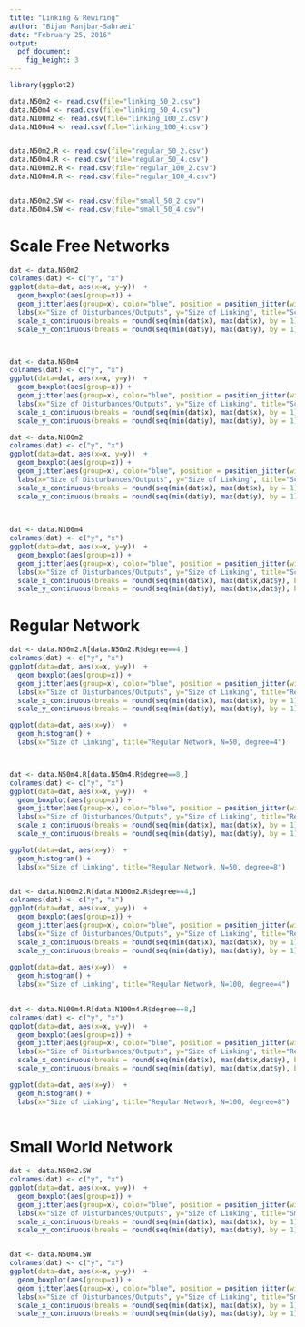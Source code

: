 ```yaml
---
title: "Linking & Rewiring"
author: "Bijan Ranjbar-Sahraei"
date: "February 25, 2016"
output: 
  pdf_document: 
    fig_height: 3
---
```

```r
library(ggplot2)
```

```r
data.N50m2 <- read.csv(file="linking_50_2.csv") 
data.N50m4 <- read.csv(file="linking_50_4.csv")
data.N100m2 <- read.csv(file="linking_100_2.csv")
data.N100m4 <- read.csv(file="linking_100_4.csv")


data.N50m2.R <- read.csv(file="regular_50_2.csv") 
data.N50m4.R <- read.csv(file="regular_50_4.csv")
data.N100m2.R <- read.csv(file="regular_100_2.csv")
data.N100m4.R <- read.csv(file="regular_100_4.csv")


data.N50m2.SW <- read.csv(file="small_50_2.csv")
data.N50m4.SW <- read.csv(file="small_50_4.csv")


```

# Scale Free Networks
```r
dat <- data.N50m2
colnames(dat) <- c("y", "x")
ggplot(data=dat, aes(x=x, y=y))  +
  geom_boxplot(aes(group=x)) +
  geom_jitter(aes(group=x), color="blue", position = position_jitter(width = 0.1, height=0.1)) + 
  labs(x="Size of Disturbances/Outputs", y="Size of Linking", title="Scale Free Network, N=50, m=2") +
  scale_x_continuous(breaks = round(seq(min(dat$x), max(dat$x), by = 1),1)) +
  scale_y_continuous(breaks = round(seq(min(dat$y), max(dat$y), by = 1),1))



dat <- data.N50m4
colnames(dat) <- c("y", "x")
ggplot(data=dat, aes(x=x, y=y))  +
  geom_boxplot(aes(group=x)) +
  geom_jitter(aes(group=x), color="blue", position = position_jitter(width = 0.1, height=0.1)) + 
  labs(x="Size of Disturbances/Outputs", y="Size of Linking", title="Scale Free Network, N=50, m=4") +
  scale_x_continuous(breaks = round(seq(min(dat$x), max(dat$x), by = 1),1)) +
  scale_y_continuous(breaks = round(seq(min(dat$y), max(dat$y), by = 1),1))

dat <- data.N100m2
colnames(dat) <- c("y", "x")
ggplot(data=dat, aes(x=x, y=y))  +
  geom_boxplot(aes(group=x)) +
  geom_jitter(aes(group=x), color="blue", position = position_jitter(width = 0.1, height=0.1)) + 
  labs(x="Size of Disturbances/Outputs", y="Size of Linking", title="Scale Free Network, N=100, m=2") +
  scale_x_continuous(breaks = round(seq(min(dat$x), max(dat$x), by = 1),1)) +
  scale_y_continuous(breaks = round(seq(min(dat$y), max(dat$y), by = 1),1))
  
  

dat <- data.N100m4
colnames(dat) <- c("y", "x")
ggplot(data=dat, aes(x=x, y=y))  +
  geom_boxplot(aes(group=x)) +
  geom_jitter(aes(group=x), color="blue", position = position_jitter(width = 0.1, height=0.1)) + 
  labs(x="Size of Disturbances/Outputs", y="Size of Linking", title="Scale Free Network, N=100, m=4") +
  scale_x_continuous(breaks = round(seq(min(dat$x), max(dat$x,dat$y), by = 1),1)) +
  scale_y_continuous(breaks = round(seq(min(dat$y), max(dat$x,dat$y), by = 1),1))
```

# Regular Network

```r
dat <- data.N50m2.R[data.N50m2.R$degree==4,]
colnames(dat) <- c("y", "x")
ggplot(data=dat, aes(x=x, y=y))  +
  geom_boxplot(aes(group=x)) +
  geom_jitter(aes(group=x), color="blue", position = position_jitter(width = 0.1, height=0.1)) + 
  labs(x="Size of Disturbances/Outputs", y="Size of Linking", title="Regular Network, N=50, degree=4") +
  scale_x_continuous(breaks = round(seq(min(dat$x), max(dat$x), by = 1),1)) +
  scale_y_continuous(breaks = round(seq(min(dat$y), max(dat$y), by = 1),1))

ggplot(data=dat, aes(x=y))  +
  geom_histogram() + 
  labs(x="Size of Linking", title="Regular Network, N=50, degree=4")



dat <- data.N50m4.R[data.N50m4.R$degree==8,]
colnames(dat) <- c("y", "x")
ggplot(data=dat, aes(x=x, y=y))  +
  geom_boxplot(aes(group=x)) +
  geom_jitter(aes(group=x), color="blue", position = position_jitter(width = 0.1, height=0.1)) + 
  labs(x="Size of Disturbances/Outputs", y="Size of Linking", title="Regular Network, N=50, degree=8") +
  scale_x_continuous(breaks = round(seq(min(dat$x), max(dat$x), by = 1),1)) +
  scale_y_continuous(breaks = round(seq(min(dat$y), max(dat$y), by = 1),1))

ggplot(data=dat, aes(x=y))  +
  geom_histogram() + 
  labs(x="Size of Linking", title="Regular Network, N=50, degree=8")


dat <- data.N100m2.R[data.N100m2.R$degree==4,]
colnames(dat) <- c("y", "x")
ggplot(data=dat, aes(x=x, y=y))  +
  geom_boxplot(aes(group=x)) +
  geom_jitter(aes(group=x), color="blue", position = position_jitter(width = 0.1, height=0.1)) + 
  labs(x="Size of Disturbances/Outputs", y="Size of Linking", title="Regular Network, N=100, degree=8") +
  scale_x_continuous(breaks = round(seq(min(dat$x), max(dat$x), by = 1),1)) +
  scale_y_continuous(breaks = round(seq(min(dat$y), max(dat$y), by = 1),1))
  
ggplot(data=dat, aes(x=y))  +
  geom_histogram() + 
  labs(x="Size of Linking", title="Regular Network, N=100, degree=4")
  

dat <- data.N100m4.R[data.N100m4.R$degree==8,]
colnames(dat) <- c("y", "x")
ggplot(data=dat, aes(x=x, y=y))  +
  geom_boxplot(aes(group=x)) +
  geom_jitter(aes(group=x), color="blue", position = position_jitter(width = 0.1, height=0.1)) + 
  labs(x="Size of Disturbances/Outputs", y="Size of Linking", title="Regular Network, N=100, degree=8") +
  scale_x_continuous(breaks = round(seq(min(dat$x), max(dat$x,dat$y), by = 1),1)) +
  scale_y_continuous(breaks = round(seq(min(dat$y), max(dat$x,dat$y), by = 1),1))

ggplot(data=dat, aes(x=y))  +
  geom_histogram() + 
  labs(x="Size of Linking", title="Regular Network, N=100, degree=8")
  
```

# Small World Network

```r
dat <- data.N50m2.SW
colnames(dat) <- c("y", "x")
ggplot(data=dat, aes(x=x, y=y))  +
  geom_boxplot(aes(group=x)) +
  geom_jitter(aes(group=x), color="blue", position = position_jitter(width = 0.1, height=0.1)) + 
  labs(x="Size of Disturbances/Outputs", y="Size of Linking", title="Small World Network, N=50, degree=4, Prob.= 0.4") +
  scale_x_continuous(breaks = round(seq(min(dat$x), max(dat$x), by = 1),1)) +
  scale_y_continuous(breaks = round(seq(min(dat$y), max(dat$y), by = 1),1))


dat <- data.N50m4.SW
colnames(dat) <- c("y", "x")
ggplot(data=dat, aes(x=x, y=y))  +
  geom_boxplot(aes(group=x)) +
  geom_jitter(aes(group=x), color="blue", position = position_jitter(width = 0.1, height=0.1)) + 
  labs(x="Size of Disturbances/Outputs", y="Size of Linking", title="Small World Network, N=50, degree=8, Prob.= 0.4") +
  scale_x_continuous(breaks = round(seq(min(dat$x), max(dat$x), by = 1),1)) +
  scale_y_continuous(breaks = round(seq(min(dat$y), max(dat$y), by = 1),1))


```